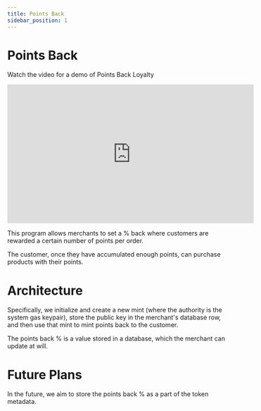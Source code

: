 ```yaml
---
title: Points Back
sidebar_position: 1
---
```


# Points Back

Watch the video for a demo of Points Back Loyalty

<iframe
    width="560"
    height="315"
    src="https://www.youtube.com/embed/wxc927weLQ0"
    title="YouTube video player"
    frameborder="0"
    allow="accelerometer; autoplay; clipboard-write; encrypted-media; gyroscope; picture-in-picture; web-share"
    allowfullscreen
></iframe>

This program allows merchants to set a % back where customers are rewarded a certain number of points per order.

The customer, once they have accumulated enough points, can purchase products with their points.

# Architecture

Specifically, we initialize and create a new mint (where the authority is the system gas keypair), store the public key in the merchant's database row, and then use that mint to mint points back to the customer.

The points back % is a value stored in a database, which the merchant can update at will.

# Future Plans

In the future, we aim to store the points back % as a part of the token metadata.
